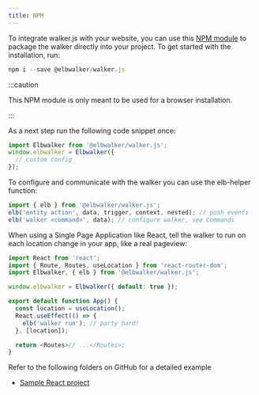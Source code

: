 ```yaml
---
title: NPM
---
```


To integrate walker.js with your website, you can use this
[NPM module](https://www.npmjs.com/package/@elbwalker/walker.js) to package the
walker directly into your project. To get started with the installation, run:

```js
npm i --save @elbwalker/walker.js
```

:::caution

This NPM module is only meant to be used for a browser installation.

:::

As a next step run the following code snippet once:

```js
import Elbwalker from '@elbwalker/walker.js';
window.elbwalker = Elbwalker({
  // custom config
});
```

To configure and communicate with the walker you can use the elb-helper
function:

```js
import { elb } from '@elbwalker/walker.js';
elb('entity action', data, trigger, context, nested); // push events
elb('walker <command>', data); // configure walker, see Commands
```

When using a Single Page Application like React, tell the walker to run on each
location change in your app, like a real pageview:

```js
import React from 'react';
import { Route, Routes, useLocation } from 'react-router-dom';
import Elbwalker, { elb } from '@elbwalker/walker.js';

window.elbwalker = Elbwalker({ default: true });

export default function App() {
  const location = useLocation();
  React.useEffect(() => {
    elb('walker run'); // party hard!
  }, [location]);

  return <Routes>// ...</Routes>;
}
```

Refer to the following folders on GitHub for a detailed example

- [Sample React project](https://github.com/elbwalker/walker.js/tree/main/examples/react)
